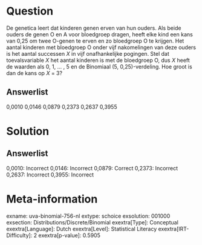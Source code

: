 Question
========

De genetica leert dat kinderen genen erven van hun ouders. Als beide
ouders de genen O en A voor bloedgroep dragen, heeft elke kind een kans
van 0,25 om twee O-genen te erven en zo bloedgroep O te krijgen. Het
aantal kinderen met bloedgroep O onder vijf nakomelingen van deze ouders
is het aantal successen *X* in vijf onafhankelijke pogingen. Stel dat
toevalsvariable *X* het aantal kinderen is met de bloedgroep O, dus *X*
heeft de waarden als 0, 1, \... , 5 en de Binomiaal (5, 0,25)-verdeling.
Hoe groot is dan de kans op *X* = 3?

Answerlist
----------

0,0010
0,0146
0,0879
0,2373
0,2637
0,3955

Solution
========

Answerlist
----------

0,0010: Incorrect
0,0146: Incorrect
0,0879: Correct
0,2373: Incorrect
0,2637: Incorrect
0,3955: Incorrect

Meta-information
================
exname: uva-binomial-756-nl
extype: schoice
exsolution: 001000
exsection: Distributions/Discrete/Binomial
exextra[Type]: Conceptual
exextra[Language]: Dutch
exextra[Level]: Statistical Literacy
exextra[IRT-Difficulty]: 2
exextra[p-value]: 0.5905
